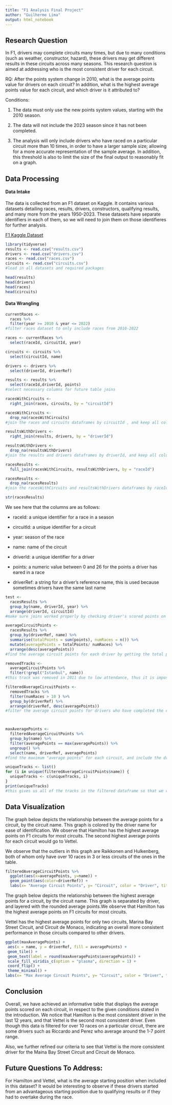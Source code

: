 ```yaml
---
title: "F1 Analysis Final Project"
author: "Guilherme Lima"
output: html_notebook
---
```


## Research Question 

In F1, drivers may complete circuits many times, but due to many conditions (such as weather, constructor, hazard), these drivers may get different results in these circuits across many seasons. This research question is aimed at addressing who is the most consistent driver for each circuit.

RQ: After the points system change in 2010, what is the average points value for drivers on each circuit? In addition, what is the highest average points value for each circuit, and which driver is it attributed to? 


Conditions: 

1) The data must only use the new points system values, starting with the 2010 season.

2) The data will not include the 2023 season since it has not been completed. 

3) The analysis will only include drivers who have raced on a particular circuit more than 10 times, in order to have a larger sample size; allowing for a more accurate representation of the sample average. In addition, this threshold is also to limit the size of the final output to reasonably fit on a graph. 


## Data Processing 

#### Data Intake 

The data is collected from an F1 dataset on Kaggle. It contains various datasets detailing races, results, drivers, constructors, qualifying results, and many more from the years 1950-2023. These datasets have separate identifiers in each of them, so we will need to join them on those identifieres for further analysis. 

[F1 Kaggle Dataset](https://www.kaggle.com/datasets/rohanrao/formula-1-world-championship-1950-2020)

```r
library(tidyverse)
results <- read.csv("results.csv")
drivers <- read.csv("drivers.csv")
races <- read.csv("races.csv")
circuits <- read.csv("circuits.csv")
#load in all datasets and required packages
```

```r
head(results)
head(drivers)
head(races)
head(circuits)
```

#### Data Wrangling 

```r
currentRaces <- 
  races %>% 
  filter(year >= 2010 & year <= 2022)
#filter races dataset to only include races from 2010-2022

races <- currentRaces %>% 
  select(raceId, circuitId, year)

circuits <- circuits %>% 
  select(circuitId, name)

drivers <- drivers %>% 
  select(driverId, driverRef)  

results <- results %>% 
  select(raceId,driverId, points)
#select necessary columns for future table joins
```

```r
racesWithCircuits <- 
  right_join(races, circuits, by = "circuitId")

racesWithCircuits <- 
  drop_na(racesWithCircuits)
#join the races and circuits dataframes by circuitId , and keep all columns in circuits dataframe

resultsWithDrivers <- 
  right_join(results, drivers, by = "driverId")

resultsWithDrivers <- 
  drop_na(resultsWithDrivers)
#join the results and drivers dataframes by driverId, and keep all colummns in drivers dataframe

racesResults <- 
  full_join(racesWithCircuits, resultsWithDrivers, by = "raceId")

racesResults <- 
  drop_na(racesResults)
#join the racesWithCircuits and resultsWithDrivers dataframes by raceId, and keep all columns in both dataframes
```

```r
str(racesResults)
```

We see here that the columns are as follows:

* raceId: a unique identifier for a race in a season

* circuitId: a unique identifier for a circuit 

* year: season of the race 

* name: name of the circuit

* driverId: a unique identifier for a driver 

* points: a numeric value between 0 and 26 for the points a driver has eared in a race

* driverRef: a string for a driver's reference name, this is used because sometimes drivers have the same last name 

```r
test <- 
  racesResults %>% 
  group_by(name, driverId, year) %>% 
  arrange(driverId, circuitId)
#make sure joins worked properly by checking driver's scored points on a circuit each year
```

```r
averageCircuitPoints <- 
  racesResults %>%
  group_by(driverRef, name) %>% 
  summarise(totalPoints = sum(points), numRaces = n()) %>%
  mutate(averagePoints = totalPoints/ numRaces) %>%
  arrange(desc(averagePoints))
#find the average circuit points for each driver by getting the total points they have gained for a circuit, and dividing it by the number of times they have completed that circuit

removedTracks <- 
  averageCircuitPoints %>% 
  filter(!grepl("Istanbul", name))
#this track was removed in 2011 due to low attendance, thus it is impossible for drivers to have driven on this track to be inlcuded in analysis

filteredAverageCircuitPoints <- 
  removedTracks %>% 
  filter(numRaces > 10 ) %>% 
  group_by(driverRef) %>% 
  arrange(driverRef, desc(averagePoints)) 
#filter the average circuit points for drivers who have completed the circuit more than 10 times



maxAveragePoints <- 
  filteredAverageCircuitPoints %>%
  group_by(name) %>%
  filter(averagePoints == max(averagePoints)) %>%
  ungroup() %>%
  select(name, driverRef, averagePoints)
#find the maximum "average points" for each circuit, and include the driver reference name 
```
```r
uniqueTracks <- list()
for (i in unique(filteredAverageCircuitPoints$name)) {
  uniqueTracks <- c(uniqueTracks, i)
}
print(uniqueTracks)
#this gives us all of the tracks in the filtered dataframe so that we can easily see which tracks are included for the graph
```

## Data Visualization

The graph below depicts the relationship between the average points for a circuit, by the circuit name. This graph is colored by the driver name for ease of identification. We observe that Hamilton has the highest average points on F1 circuits for most circuits. The second highest average points for each circuit would go to Vettel. 

We observe that the outliers in this graph are Raikkonen and Hulkenberg, both of whom only have over 10 races in 3 or less circuits of the ones in the table. 

```r
filteredAverageCircuitPoints %>% 
  ggplot(aes(x=averagePoints, y=name)) + 
  geom_point(aes(color=driverRef)) + 
  labs(x= "Average Circuit Points", y= "Circuit", color = "Driver", title = "Average Circuit Points for Drivers") 

```

The graph below depicts the relationship between the highest average points for a circuit, by the circuit name. This graph is separated by driver, and layered with the rounded average points.We observe that Hamilton has the highest average points on F1 circuits for most circuits. 

Vettel has the highest average points for only two circuits, Marina Bay Street Circuit, and Circuit de Monaco, indicating an overall more consistent performance in those circuits compared to other drivers. 

```r
ggplot(maxAveragePoints) +
 aes(x = name, y = driverRef, fill = averagePoints) +
 geom_tile() + 
 geom_text(label = round(maxAveragePoints$averagePoints)) +
 scale_fill_viridis_c(option = "plasma", direction = 1) +
 coord_flip() +
 theme_minimal() + 
labs(x= "Max Average Circuit Points", y= "Circuit", color = "Driver", title = "Highest Average Circuit Points for Drivers")
```


## Conclusion

Overall, we have achieved an informative table that displays the average points scored on each circuit, in respect to the given conditions stated in the introduction. We notice that Hamilton is the most consistent driver in the last 12 years, and that Vettel is the second most consistent driver. Even though this data is filtered for over 10 races on a particular circuit, there are some drivers such as Riccardo and Perez who average around the 1-7 point range. 

Also, we further refined our criteria to see that Vettel is the more consistent driver for the Maina Bay Street Circuit and Circuit de Monaco.


## Future Questions To Address:

For Hamilton and Vettel, what is the average starting position when included in this dataset? It would be interesting to observe if these drivers started from an advantageous starting position due to qualifying results or if they had to overtake during the race. 